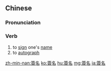 {{also|签名}}
==Chinese==
{{zh-forms|s=签名}}

===Pronunciation===
{{zh-pron
|m=qiānmíng
|c=cim1 meng4-2
|mn=chhiam-miâ
|cat=v
}}

===Verb===
{{zh-verb}}

# to [[sign]] one's [[name]]
# to [[autograph]]

{{zh-cat|Advanced}}

[[zh-min-nan:簽名]]
[[ko:簽名]]
[[hu:簽名]]
[[mg:簽名]]
[[ja:簽名]]